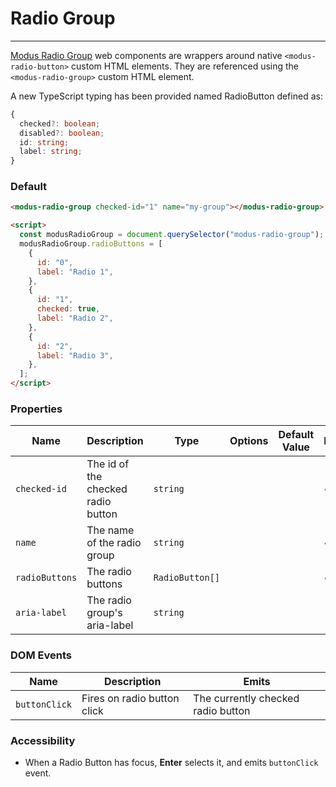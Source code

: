 
# Radio Group

---

[Modus Radio Group](https://modus.trimble.com/components/lists/) web components are wrappers around native `<modus-radio-button>` custom HTML elements. They are referenced using the `<modus-radio-group>` custom HTML element.

A new TypeScript typing has been provided named RadioButton defined as:

```ts
{
  checked?: boolean;
  disabled?: boolean;
  id: string;
  label: string;
}
```

### Default

<Story id="components-radio-group--default" />

```html
<modus-radio-group checked-id="1" name="my-group"></modus-radio-group>

<script>
  const modusRadioGroup = document.querySelector("modus-radio-group");
  modusRadioGroup.radioButtons = [
    {
      id: "0",
      label: "Radio 1",
    },
    {
      id: "1",
      checked: true,
      label: "Radio 2",
    },
    {
      id: "2",
      label: "Radio 3",
    },
  ];
</script>
```

### Properties

| Name           | Description                        | Type            | Options | Default Value | Required |
| -------------- | ---------------------------------- | --------------- | ------- | ------------- | -------- |
| `checked-id`   | The id of the checked radio button | `string`        |         |               | ✔        |
| `name`         | The name of the radio group        | `string`        |         |               | ✔        |
| `radioButtons` | The radio buttons                  | `RadioButton[]` |         |               | ✔        |
| `aria-label`   | The radio group's aria-label       | `string`        |         |               |          |

### DOM Events

| Name          | Description                 | Emits                              |
| ------------- | --------------------------- | ---------------------------------- |
| `buttonClick` | Fires on radio button click | The currently checked radio button |

### Accessibility

- When a Radio Button has focus, **Enter** selects it, and emits `buttonClick` event.

